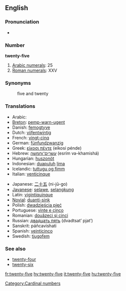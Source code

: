==English==

===Pronunciation===
*{{audio|en-us-twenty-five.ogg|Audio (US)}}

===Number===
'''twenty-five'''

# [[w:Arabic numerals|Arabic numerals]]: 25
# [[w:Roman numerals|Roman numerals]]: XXV

===Synonyms===
:five and twenty

===Translations===
{{rfc-level|Translations at L3+ (AutoFormat would have corrected level of Synonyms)}}
{{top}}
*Arabic: {{ARchar|[[خمسة وعشرين]]}} {{Unicode|(χámsa w-ʕišrí:n)}}
*[[Breton]]: [[pemp-warn-ugent]]
*Danish: [[femogtyve]]
*Dutch: [[vijfentwintig]]
*French: [[vingt-cinq]] {{m}}
*German: [[fünfundzwanzig]]
*Greek: [[είκοσι πέντε]] (eíkosi pénde)
*Hebrew: [[עשרים־וחמשה]] (esrím və-khamishá)
*Hungarian: [[huszonöt]]
*Indonesian: [[duapuluh]] [[lima]]
*Icelandic: [[tuttugu og fimm]] {{indecl}}
*Italian: [[venticinque]]
{{mid}}
*Japanese: [[二十五]] (ni-jū-go)
*[[Javanese]]: [[selawe]], [[selangkung]]
*Latin: [[vigintiquinque]]
*[[Novial]]: [[duanti-sink]]
*Polish: [[dwadzieścia pięć]]
*Portuguese: [[vinte e cinco]] {{m}}
*Romanian: [[douăzeci şi cinci]]
*Russian: [[двадцать пять]] (dvadtsat’ pjat’)
*Sanskrit: páñcavi{{m}}shati
*Spanish: [[veinticinco]] {{m}}
*Swedish: [[tjugofem]]
{{bottom}}

===See also===
*[[twenty-four]]
*[[twenty-six]]

[[Category:Cardinal numbers]]

[[fr:twenty-five]]
[[hy:twenty-five]]
[[it:twenty-five]]
[[hu:twenty-five]]